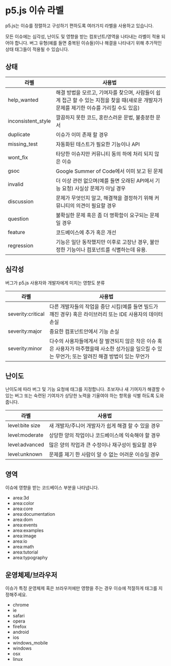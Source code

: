 # p5.js 이슈 라벨

p5.js는 이슈를 정렬하고 구성하기 편하도록 여러가지 라벨을 사용하고 있습니다.

모든 이슈에는 심각성, 난이도 및 영향을 받는 컴포넌트/영역을 나타내는 라벨이 적용 되어야 합니다. 버그 유형(예를 들면 중복된 이슈들)이나 해결을 나타내기 위해 추가적인 상태 태그들이 적용될 수 있습니다.

## 상태

| 라벨                  | 사용법                                                                              |
| ------------------- | -------------------------------------------------------------------------------- |
| help\_wanted        | 해결 방법을 모르고, 기여자를 찾으며, 사람들이 쉽게 접근 할 수 있는 지점을 찾을 때(새로운 개발자가 문제를 제기한 이슈를 가리킬 수도 있음) |
| inconsistent\_style | 깔끔하지 못한 코드, 혼란스러운 문법, 불충분한 문서                                                    |
| duplicate           | 이슈가 이미 존재 할 경우                                                                   |
| missing\_test       | 자동화된 테스트가 필요한 기능이나 API                                                           |
| wont\_fix           | 타당한 이슈지만 커뮤니티 동의 하에 처리 되지 않은 이슈                                                  |
| gsoc                | Google Summer of Code에서 이미 보고 된 문제                                               |
| invalid             | 더 이상 관련 없으며(예를 들면 오래된 API에서 기능 요청) 사실상 문제가 아닐 경우                                 |
| discussion          | 문제가 무엇인지 알고, 해결책을 결정하기 위해 커뮤니티의 의견이 필요할 경우                                       |
| question            | 불확실한 문제 혹은 좀 더 명확함이 요구되는 문제일 경우                                                  |
| feature             | 코드베이스에 추가 혹은 개선                                                                  |
| regression          | 기능은 일단 동작했지만 이후로 고장난 경우, 불안정한 기능이나 컴포넌트를 식별하는데 유용.                               |

## 심각성

버그가 p5.js 사용자와 개발자에게 미치는 영향도 분류

| 라벨                | 사용법                                                                                   |
| ----------------- | ------------------------------------------------------------------------------------- |
| severity:critical | 다른 개발자들의 작업을 중단 시킴(예를 들면 빌드가 깨진 경우) 혹은 라이브러리 또는 IDE 사용자의 데이터 손실                       |
| severity:major    | 중요한 컴포넌트안에서 기능 손실                                                                     |
| severity:minor    | 다수의 사용자들에게서 잘 발견되지 않은 작은 이슈 혹은 사용자가 마주했을때 사소한 성가심을 일으킬 수 있는 무언가; 또는 알려진 해결 방법이 있는 무언가 |

## 난이도

난이도에 따라 버그 및 기능 요청에 태그를 지정합니다. 초보자나 새 기여자가 해결할 수 있는 버그 또는 숙련된 기여자가 상당한 노력을 기울여야 하는 항목을 식별 하도록 도와줍니다.

| 라벨              | 사용법                            |
| --------------- | ------------------------------ |
| level:bite size | 새 개발자/주니어 개발자가 쉽게 해결 할 수 있을 경우 |
| level:moderate  | 상당한 양의 작업이나 코드베이스에 익숙해야 할 경우   |
| level:advanced  | 많은 양의 작업과 큰 수정이나 재구성이 필요할 경우   |
| level:unknown   | 문제를 제기 한 사람이 알 수 없는 어려운 이슈일 경우 |

## 영역

이슈에 영향을 받는 코드베이스 부분을 나타냅니다.

* area:3d
* area:color
* area:core
* area:documentation
* area:dom
* area:events
* area:examples
* area:image
* area:io
* area:math
* area:tutorial
* area:typography

## 운영체제/브라우저

이슈가 특정 운영체제 혹은 브라우저에만 영향을 주는 경우 이슈에 적절하게 태그를 지정해주세요.

* chrome
* ie
* safari
* opera
* firefox
* android
* ios
* windows\_mobile
* windows
* osx
* linux
